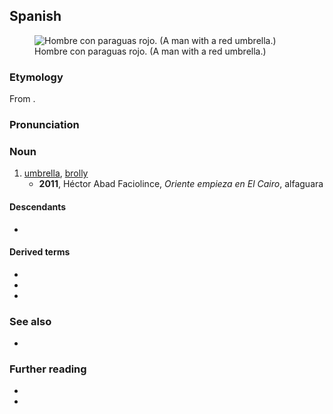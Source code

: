 {{also|paragüas}}
==Spanish==
[[File:Happy man in a rainy day.jpg|thumb|Hombre con paraguas rojo. (A man with a red umbrella.)]]

===Etymology===
From {{compound|es|parar|agua|t1=to [[stop]]|t2=[[water]]}}.<!-- confirmed with real. dicc. esp. not "para" (for) + "agua" (water) -->

===Pronunciation===
{{es-IPA}}

===Noun===
{{es-noun|m}}

# [[umbrella]], [[brolly]] {{q|UK}}
#* '''2011''', Héctor Abad Faciolince, ''Oriente empieza en El Cairo'', alfaguara {{ISBN|9789587581881}}
#*: {{quote|es|No sirven las gabardinas ni los '''paraguas''' en Egipto.|Raincoats and '''umbrellas''' are useless in Egypt.}}

====Descendants====
* {{desc|ca|paraigua|cal=1}}

====Derived terms====
* {{l|es|paraguazo|g=m}}
* {{l|es|paragüero|g=m}}
* {{l|es|paragüita|g=f}}

===See also===
* {{l|es|parasol}}

===Further reading===
* {{R:DRAE}}
* {{pedia|lang=es}}

{{cln|es|verb-noun compounds}}